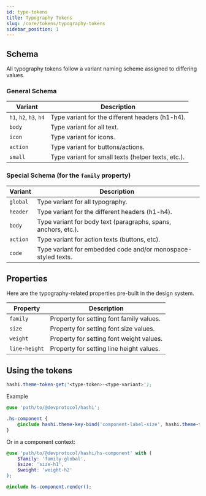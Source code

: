 ```yaml
---
id: type-tokens
title: Typography Tokens
slug: /core/tokens/typography-tokens
sidebar_position: 1
---
```


## Schema
All typography tokens follow a variant naming scheme assigned to differing values.

### General Schema
| Variant | Description |
|---|---|
| `h1`, `h2`, `h3`, `h4` | Type variant for the different headers (h1-h4). |
| `body` | Type variant for all text. |
| `icon` | Type variant for icons. |
| `action` | Type variant for buttons/actions. |
| `small` | Type variant for small texts (helper texts, etc.). |

### Special Schema (for the `family` property)
| Variant | Description |
|---|---|
| `global` | Type variant for all typography. |
| `header` | Type variant for the different headers (h1-h4). |
| `body` | Type variant for body text (paragraphs, spans, anchors, etc.). |
| `action` | Type variant for action texts (buttons, etc). |
| `code` | Type variant for embedded code and/or monospace-styled texts. |

## Properties
Here are the typography-related properties pre-built in the design system.

| Property | Description |
|---|---|
| `family` | Property for setting font family values. |
| `size` | Property for setting font size values. |
| `weight` | Property for setting font weight values. |
| `line-height` | Property for setting line height values. |

## Using the tokens
```scss
hashi.theme-token-get('<type-token>-<type-variant>');
```
Example
```scss
@use 'path/to/@devprotocol/hashi';

.hs-component {
    @include hashi.theme-key-bind('component-label-size', hashi.theme-token-get('size-h1'));
}
```
Or in a component context:
```scss
@use 'path/to/@devprotocol/hashi/hs-component' with (
    $family: 'family-global',
    $size: 'size-h1',
    $weight: 'weight-h2'
);

@include hs-component.render();
```
